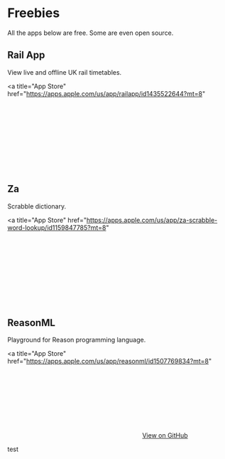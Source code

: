 

# Freebies

All the apps below are free. Some are even open source.

<div className={classNames("grid")}>

<div>

<Icon name="rail-app" />

## Rail App

View live and offline UK rail timetables.

<a
  title="App Store"
  href="https://apps.apple.com/us/app/railapp/id1435522644?mt=8"
>
  <Svg src="/assets/vendor/app-store.svg" />
</a>

</div>

<div>

<Icon name="za" />

## Za

Scrabble dictionary.

<a
  title="App Store"
  href="https://apps.apple.com/us/app/za-scrabble-word-lookup/id1159847785?mt=8"
>
  <Svg src="/assets/vendor/app-store-reused.svg" />
</a>

</div>

<div>

<Icon name="reason-ml" />

## ReasonML

Playground for Reason programming language.

<a
  title="App Store"
  href="https://apps.apple.com/us/app/reasonml/id1507769834?mt=8"
>
  <Svg src="/assets/vendor/app-store-reused.svg" />
</a>

<a href="https://github.com/jacobp100/reasonml-playground-native">
  View on GitHub
</a>

</div>

</div>

<LegalLinks />

test
